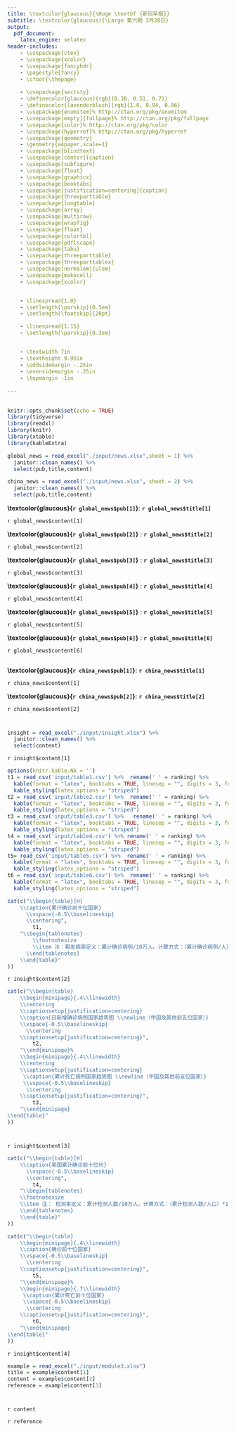 ```yaml
---
title: \textcolor{glaucous}{\Huge \textbf {新冠早报}}
subtitle: \textcolor{glaucous}{\Large 第六期 3月28日}
output: 
  pdf_document:
    latex_engine: xelatex
header-includes:
    - \usepackage{ctex}
    - \usepackage{xcolor}
    - \usepackage{fancyhdr}
    - \pagestyle{fancy}
    - \cfoot{\thepage}
    
    - \usepackage{sectsty}
    - \definecolor{glaucous}{rgb}{0.38, 0.51, 0.71}
    - \definecolor{lavenderblush}{rgb}{1.0, 0.94, 0.96}
    - \usepackage{enumitem}% http://ctan.org/pkg/enumitem
    - \usepackage[empty]{fullpage}% http://ctan.org/pkg/fullpage
    - \usepackage{color}% http://ctan.org/pkg/color
    - \usepackage{hyperref}% http://ctan.org/pkg/hyperref
    - \usepackage{geometry}
    - \geometry{a4paper,scale=1}
    - \usepackage{blindtext}
    - \usepackage[center]{caption}
    - \usepackage{subfigure}
    - \usepackage{float}
    - \usepackage{graphicx}
    - \usepackage{booktabs}
    - \usepackage[justification=centering]{caption}
    - \usepackage{threeparttable}
    - \usepackage{longtable}
    - \usepackage{array}
    - \usepackage{multirow}
    - \usepackage{wrapfig}
    - \usepackage{float}
    - \usepackage{colortbl}
    - \usepackage{pdflscape}
    - \usepackage{tabu}
    - \usepackage{threeparttable}
    - \usepackage{threeparttablex}
    - \usepackage[normalem]{ulem}
    - \usepackage{makecell}
    - \usepackage{xcolor}


    - \linespread{1.0}
    - \setlength{\parskip}{0.5em}
    - \setlength{\footskip}{20pt}

    - \linespread{1.15}
    - \setlength{\parskip}{0.3em}


    - \textwidth 7in
    - \textheight 9.95in
    - \oddsidemargin -.25in
    - \evensidemargin -.25in
    - \topmargin -1in
    
---
```

\fontsize{13}{13}
\selectfont
\vspace{-10truemm}

\newcommand{\resheading}[1]{%
  \noindent\fcolorbox{lavenderblush}{lavenderblush}{\makebox[\dimexpr\textwidth-2\fboxsep-2\fboxrule][l]{\textbf{~#1}}}%
}


\pagestyle{fancyplain}
\lhead{\includegraphics[height=2cm]{./input/logo.png}}
\rhead{
\begin{tabular}{ccc}
\textcolor{gray}{中美健康峰会「智援组」新冠早报组}\\
\\ \\ \\ \\ \\
\end{tabular}}

\renewcommand{\headrulewidth}{0pt}
\setlength{\headheight}{25pt} 

\resheading{\Large 每日新闻}


## \textcolor{glaucous}{\Large 国际}


```r
knitr::opts_chunk$set(echo = TRUE)
library(tidyverse)
library(readxl)
library(knitr)
library(xtable)
library(kableExtra)

global_news = read_excel("./input/news.xlsx",sheet = 1) %>%
  janitor::clean_names() %>% 
  select(pub,title,content)

china_news = read_excel("./input/news.xlsx", sheet = 2) %>%
  janitor::clean_names() %>% 
  select(pub,title,content)
```


**\textcolor{glaucous}{`r global_news$pub[1]`}**: **`r global_news$title[1]`**

`r global_news$content[1]`

**\textcolor{glaucous}{`r global_news$pub[2]`}** : **`r global_news$title[2]`**

`r global_news$content[2]`

**\textcolor{glaucous}{`r global_news$pub[3]`}** : **`r global_news$title[3]`**

`r global_news$content[3]`

**\textcolor{glaucous}{`r global_news$pub[4]`}** : **`r global_news$title[4]`**

`r global_news$content[4]`

**\textcolor{glaucous}{`r global_news$pub[5]`}** : **`r global_news$title[5]`**

`r global_news$content[5]`

**\textcolor{glaucous}{`r global_news$pub[6]`}** : **`r global_news$title[6]`**

`r global_news$content[6]`

## \textcolor{glaucous}{\Large 国内}
**\textcolor{glaucous}{`r china_news$pub[1]`}**: **`r china_news$title[1]`**

`r china_news$content[1]`

**\textcolor{glaucous}{`r china_news$pub[2]`}**: **`r china_news$title[2]`**

`r china_news$content[2]`



\newpage




\resheading{\Large 疫情观察}

\begin{small}
{数据源：约翰霍普金斯大学，The COVID Tracking Project \quad   数据截止至：北京时间3月28日 早4:00}
\end{small}

# \textcolor{glaucous}{一、世界疫情}
```r
insight = read_excel("./input/insight.xlsx") %>%
  janitor::clean_names() %>% 
  select(content)
```

`r insight$content[1]`

\begin{figure}[H]
\caption{世界疫情分布图 (Global Map of Cumulative Confirmed COVID-19 Cases)} %最终文档中希望显示的图片标题
\centering
\includegraphics[]{./input/covid1.png} %插入图片，[]中设置图片大小，{}中是图片文件名
\label{} %用于文内引用的标签
\end{figure}


```r
options(knitr.kable.NA = '')
t1 = read_csv('input/table1.csv') %>%  rename(' ' = ranking) %>%
  kable(format = "latex", booktabs = TRUE, linesep = "", digits = 3, format.args = list(big.mark = ',')) %>% 
  kable_styling(latex_options = "striped")
t2 = read_csv('input/table2.csv') %>%  rename(' ' = ranking) %>% 
  kable(format = "latex", booktabs = TRUE, linesep = "", digits = 3, format.args = list(big.mark = ',')) %>% 
  kable_styling(latex_options = "striped")
t3 = read_csv('input/table3.csv') %>%   rename(' ' = ranking) %>% 
  kable(format = "latex", booktabs = TRUE, linesep = "", digits = 3, format.args = list(big.mark = ',')) %>% 
  kable_styling(latex_options = "striped")
t4 = read_csv('input/table4.csv') %>% rename(' ' = ranking) %>% 
  kable(format = "latex", booktabs = TRUE, linesep = "", digits = 3, format.args = list(big.mark = ',')) %>% 
  kable_styling(latex_options = "striped")
t5= read_csv('input/table5.csv') %>%  rename(' ' = ranking) %>% 
  kable(format = "latex", booktabs = TRUE, linesep = "", digits = 3, format.args = list(big.mark = ',')) %>% 
  kable_styling(latex_options = "striped")
t6 = read_csv('input/table6.csv') %>%  rename(' ' = ranking) %>% 
  kable(format = "latex", booktabs = TRUE, linesep = "", digits = 3, format.args = list(big.mark = ',')) %>% 
  kable_styling(latex_options = "striped")
```

```r
cat(c("\\begin{table}[H]
    \\caption{累计确诊前十位国家}
      \\vspace{-0.5\\baselineskip}
      \\centering",
        t1,
    "\\begin{tablenotes}
        \\footnotesize
        \\item 注：粗发病率定义：累计确诊病例/10万人。计算方式：（累计确诊病例/⼈）×10万  %此处加入注释信息
      \\end{tablenotes}
    \\end{table}"
))
```


\newpage

`r insight$content[2]`

```r
cat(c("\\begin{table}
    \\begin{minipage}{.4\\linewidth}
    \\centering
    \\captionsetup{justification=centering}
    \\caption{日新增确诊病例国家趋势图 \\newline（中国及其他前五位国家）}
    \\vspace{-0.5\\baselineskip}
      \\centering
    \\captionsetup{justification=centering}",
        t2,
    "\\end{minipage}%
    \\begin{minipage}{.4\\linewidth}
    \\centering
    \\captionsetup{justification=centering}
     \\caption{累计死亡病例国家趋势图 \\newline（中国及其他前五位国家）}
     \\vspace{-0.5\\baselineskip}
      \\centering
    \\captionsetup{justification=centering}",
        t3,
    "\\end{minipage} 
\\end{table}"
))
```


\begin{figure}[H]
\centering
\begin{minipage}[b]{0.45\linewidth}
\caption{日新增确诊病例国家趋势图\\（中国及其他前五位国家）}
\includegraphics[]{./input/covid2.pdf}
\label{}
\end{minipage}
\quad
\begin{minipage}[b]{0.45\linewidth}
\caption{累计死亡病例国家趋势图\\（中国及其他前五位国家） }
\includegraphics[]{./input/covid3.pdf}
\label{}
\end{minipage}
\end{figure}

\newpage

# \textcolor{glaucous}{二、美国疫情}

`r insight$content[3]`

\begin{figure}[H] 
\caption{美国本土疫情分布图 (Map of Cumulative Confirmed COVID-19 Cases in Contiguous U.S.)} %最终文档中希望显示的图片标题
\centering
\includegraphics[]{./input/covid4.png} %插入图片，[]中设置图片大小，{}中是图片文件名
\label{} %用于文内引用的标签
\end{figure}


```r
cat(c("\\begin{table}[H]
    \\caption{美国累计确诊前十位州}
      \\vspace{-0.5\\baselineskip}
      \\centering",
        t4,
    "\\begin{tablenotes}
    \\footnotesize
    \\item 注： 检测率定义：累计检测人数/10万人。计算方式：（累计检测人数/人口）*10万
    \\end{tablenotes}
    \\end{table}"
))
```


\newpage

\begin{figure}[H]
\centering
\begin{minipage}[b]{0.45\linewidth}
\caption{美国累计确诊前五位州趋势图}
\includegraphics[]{./input/covid5.pdf}
\label{}
\end{minipage}
\quad
\begin{minipage}[b]{0.45\linewidth}
\caption{美国⽇新增确诊前五位州趋势图}
\includegraphics[]{./input/covid5.pdf}
\label{}
\end{minipage}
\end{figure}


```r
cat(c("\\begin{table}
    \\begin{minipage}{.4\\linewidth}
    \\caption{确诊前十位国家}
    \\vspace{-0.5\\baselineskip}
      \\centering
    \\captionsetup{justification=centering}",
        t5,
    "\\end{minipage}%
    \\begin{minipage}{.7\\linewidth}
     \\caption{累计死亡前十位国家}
     \\vspace{-0.5\\baselineskip}
      \\centering
    \\captionsetup{justification=centering}",
        t6,
    "\\end{minipage} 
\\end{table}"
))
```


`r insight$content[4]`

\newpage

\resheading{\Large 疫情观察}

```r
example = read_excel("./input/module3.xlsx")
title = example$content[1]
content = example$content[2]
reference = example$content[3]
```


# \textcolor{glaucous}{`r title`}

`r content`


\small `r reference`



\centering
\small
\begin{tabular}{ll}

主编：马晶  &  副主编:薛成海\,  仁晖 \, 何鸿恺 \\
执行责任编辑:史珂玮 \, 王冠  & 新闻组:张宁\, 张心其 \\
可视化组:霍舒同\, 张立达 & 数据分析:杜兆慧 \\
\multicolumn{2}{l}{感谢所有为日报作出贡献的志愿者:李忠锦 \, 慕帼眉\, 李祎杰}

\end{tabular}




                   